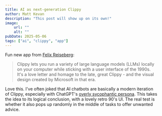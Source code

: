 ```yaml
---
title: AI as next-generation Clippy
author: Matt Kevan
description: "This post will show up on its own!"
image:
    url: ""
    alt: ""
pubDate: 2025-05-06
tags: ["ai", "clippy", "app"]
---
```

Fun new app from [Felix Reiseberg](https://felixrieseberg.github.io/clippy):

> Clippy lets you run a variety of large language models (LLMs) locally on your computer while sticking with a user interface of the 1990s. It's a love letter and homage to the late, great Clippy - and the visual design created by Microsoft in that era.

Love this. I've often joked that AI chatbots are basically a modern iteration of Clippy, especially with ChatGPT's [overly sycophantic persona](https://openai.com/index/sycophancy-in-gpt-4o/). This takes the idea to its logical conclusion, with a lovely retro 90's UI. The real test is whether it also pops up randomly in the middle of tasks to offer unwanted advice.